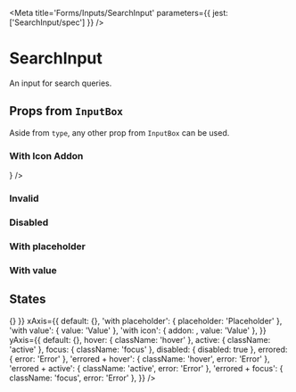 

<Meta title='Forms/Inputs/SearchInput' parameters={{ jest: ['SearchInput/spec'] }} />

# SearchInput

An input for search queries.

<Preview>
  <Story name='Default'>
    <SearchInput />
  </Story>
</Preview>

<Props of={SearchInput} />

## Props from <LinkTo kind='Forms|InputBox' story='Default Story'>`InputBox`</LinkTo>

Aside from `type`, any other prop from <LinkTo kind='Forms|InputBox' story='Default Story'>`InputBox`</LinkTo> can be
used.

### With Icon Addon

<Preview>
  <Story name='With Icon Addon'>
    <SearchInput addon={<Icon name='send' size='20' />} />
  </Story>
</Preview>

### Invalid

<Preview>
  <Story name='Invalid'>
    <SearchInput error='Error' />
  </Story>
</Preview>

### Disabled

<Preview>
  <Story name='Disabled'>
    <SearchInput disabled />
  </Story>
</Preview>

### With placeholder

<Preview>
  <Story name='With Placeholder'>
    <SearchInput placeholder='Placeholder' />
  </Story>
</Preview>

### With value

<Preview>
  <Story name='With Value'>
    <SearchInput defaultValue='cat rooms' />
  </Story>
</Preview>

## States

<Story name='States'>
  <PropsVariationSection
    component={SearchInput}
    common={{ onChange: () => {} }}
    xAxis={{
      default: {},
      'with placeholder': { placeholder: 'Placeholder' },
      'with value': { value: 'Value' },
      'with icon': { addon: <Icon name='magnifier' size='20' />, value: 'Value' },
    }}
    yAxis={{
      default: {},
      hover: { className: 'hover' },
      active: { className: 'active' },
      focus: { className: 'focus' },
      disabled: { disabled: true },
      errored: { error: 'Error' },
      'errored + hover': { className: 'hover', error: 'Error' },
      'errored + active': { className: 'active', error: 'Error' },
      'errored + focus': { className: 'focus', error: 'Error' },
    }}
  />
</Story>

